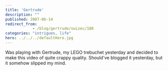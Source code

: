 ```yaml
---
title: 'Gertrude'
description: ""
published: 2007-06-14
redirect_from: 
            - /blog/gertrude/swizec/188
categories: "intrigues, life"
hero: ../../../defaultHero.jpg
---
```

Was playing with Gertrude, my LEGO trebuchet yesterday and decided to make this video of quite crappy quality. Should&#x27;ve blogged it yesterday, but it somehow slipped my mind.
